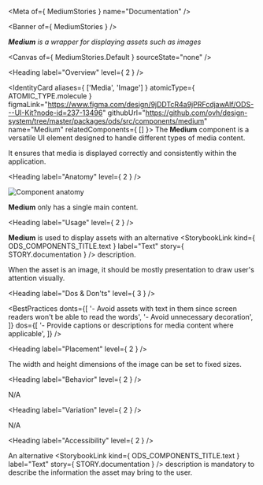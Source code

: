 
<Meta of={ MediumStories } name="Documentation" />

<Banner of={ MediumStories } />

_**Medium** is a wrapper for displaying assets such as images_

<Canvas of={ MediumStories.Default } sourceState="none" />

<Heading label="Overview" level={ 2 } />

<IdentityCard aliases={ ['Media', 'Image'] }
              atomicType={ ATOMIC_TYPE.molecule }
              figmaLink="https://www.figma.com/design/9jDDTcR4a9jPRFcdjawAlf/ODS---UI-Kit?node-id=237-13496"
              githubUrl="https://github.com/ovh/design-system/tree/master/packages/ods/src/components/medium"
              name="Medium"
              relatedComponents={ [] }>
  The **Medium** component is a versatile UI element designed to handle different types of media content.

  It ensures that media is displayed correctly and consistently within the application.
</IdentityCard>

<Heading label="Anatomy" level={ 2 } />

![Component anatomy](components/medium/anatomy.png "Component anatomy")

**Medium** only has a single main content.

<Heading label="Usage" level={ 2 } />

**Medium** is used to display assets with an alternative <StorybookLink kind={ ODS_COMPONENTS_TITLE.text } label="Text" story={ STORY.documentation } /> description.

When the asset is an image, it should be mostly presentation to draw user's attention visually.

<Heading label="Dos & Don'ts" level={ 3 } />

<BestPractices
  donts={[
    '- Avoid assets with text in them since screen readers won\'t be able to read the words',
    '- Avoid unnecessary decoration',
  ]}
  dos={[
    '- Provide captions or descriptions for media content where applicable',
  ]}
/>

<Heading label="Placement" level={ 2 } />

The width and height dimensions of the image can be set to fixed sizes.

<Heading label="Behavior" level={ 2 } />

N/A

<Heading label="Variation" level={ 2 } />

N/A

<Heading label="Accessibility" level={ 2 } />

An alternative <StorybookLink kind={ ODS_COMPONENTS_TITLE.text } label="Text" story={ STORY.documentation } /> description is mandatory to describe the information the asset may bring to the user.
